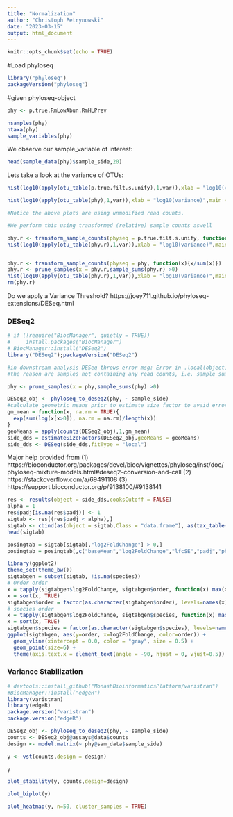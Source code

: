 ```yaml
---
title: "Normalization"
author: "Christoph Petrynowski"
date: "2023-03-15"
output: html_document
---
```


```r
knitr::opts_chunk$set(echo = TRUE)
```
#Load phyloseq
```r
library("phyloseq")
packageVersion("phyloseq")
```
#given phyloseq-object
```r
phy <- p.true.RmLowAbun.RmHLPrev
```

```r
nsamples(phy)
ntaxa(phy)
sample_variables(phy)
```
We observe our sample_variable of interest:
```r
head(sample_data(phy)$sample_side,20)
```

Lets take a look at the variance of OTUs:
```r
hist(log10(apply(otu_table(p.true.filt.s.unify),1,var)),xlab = "log10(variance)",main = "OTU variance on a log scale - raw tissue data")

hist(log10(apply(otu_table(phy),1,var)),xlab = "log10(variance)",main = "OTU variance on a log scale - filtered tissue data")

#Notice the above plots are using unmodified read counts.

#We perform this using transformed (relative) sample counts aswell 

phy.r <- transform_sample_counts(physeq = p.true.filt.s.unify, function(x){x/sum(x)})
hist(log10(apply(otu_table(phy.r),1,var)),xlab = "log10(variance)",main = "OTU variance on a log scale - proportion_normalized raw tissue data")


phy.r <- transform_sample_counts(physeq = phy, function(x){x/sum(x)})
phy.r <- prune_samples(x = phy.r,sample_sums(phy.r) >0)
hist(log10(apply(otu_table(phy.r),1,var)),xlab = "log10(variance)",main = "OTU variance on a log scale - proportion_normalized filtered tissue data")
rm(phy.r)
```

Do we apply a Variance Threshold?
https://joey711.github.io/phyloseq-extensions/DESeq.html

### DESeq2
```r
# if (!require("BiocManager", quietly = TRUE))
#     install.packages("BiocManager")
# BiocManager::install("DESeq2")
library("DESeq2");packageVersion("DESeq2")
```

```r
#in downstream analysis DESeq throws error msg: Error in .local(object, ..., value) : all(!is.na(value)) is not true
#the reason are samples not containing any read counts, i.e. sample_sums(phyloseq) == 0 for some samples

phy <- prune_samples(x = phy,sample_sums(phy) >0)

DESeq2_obj <- phyloseq_to_deseq2(phy, ~ sample_side)
#calculate geometric means prior to estimate size factor to avaid error msg
gm_mean = function(x, na.rm = TRUE){
  exp(sum(log(x[x>0]), na.rm = na.rm)/length(x))
}
geoMeans = apply(counts(DESeq2_obj),1,gm_mean)
side_dds = estimateSizeFactors(DESeq2_obj,geoMeans = geoMeans)
side_dds <- DESeq(side_dds,fitType = "local")
```

Major help provided from 
(1) https://bioconductor.org/packages/devel/bioc/vignettes/phyloseq/inst/doc/phyloseq-mixture-models.html#deseq2-conversion-and-call
(2) https://stackoverflow.com/a/69491108
(3) https://support.bioconductor.org/p/9138100/#9138141

```r
res <- results(object = side_dds,cooksCutoff = FALSE)
alpha = 1
res$padj[is.na(res$padj)] <- 1
sigtab <- res[(res$padj < alpha),]
sigtab <- cbind(as(object = sigtab,Class = "data.frame"), as(tax_table(phy)[rownames(sigtab),],"matrix"))
head(sigtab)
```

```r
posingtab = sigtab[sigtab[,"log2FoldChange"] > 0,]
posingtab = posingtab[,c("baseMean","log2FoldChange","lfcSE","padj","phylum","class","order","family","genus","species")]
```

```r
library(ggplot2)
theme_set(theme_bw())
sigtabgen = subset(sigtab, !is.na(species))
# Order order
x = tapply(sigtabgen$log2FoldChange, sigtabgen$order, function(x) max(x))
x = sort(x, TRUE)
sigtabgen$order = factor(as.character(sigtabgen$order), levels=names(x))
# species order
x = tapply(sigtabgen$log2FoldChange, sigtabgen$species, function(x) max(x))
x = sort(x, TRUE)
sigtabgen$species = factor(as.character(sigtabgen$species), levels=names(x))
ggplot(sigtabgen, aes(y=order, x=log2FoldChange, color=order)) + 
  geom_vline(xintercept = 0.0, color = "gray", size = 0.5) +
  geom_point(size=6) + 
  theme(axis.text.x = element_text(angle = -90, hjust = 0, vjust=0.5))
```

### Variance Stabilization
```r
# devtools::install_github("MonashBioinformaticsPlatform/varistran")
#BiocManager::install("edgeR")
library(varistran)
library(edgeR)
package.version("varistran")
package.version("edgeR")
```

```r
DESeq2_obj <- phyloseq_to_deseq2(phy, ~ sample_side)
counts <- DESeq2_obj@assays@data$counts
design <- model.matrix(~ phy@sam_data$sample_side)

y <- vst(counts,design = design)

y

plot_stability(y, counts,design=design)
```

```r
plot_biplot(y)
```


```r
plot_heatmap(y, n=50, cluster_samples = TRUE)
```

